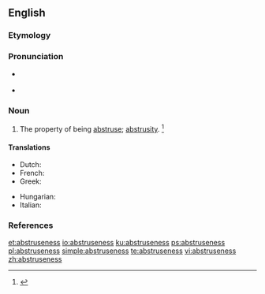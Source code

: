 ==English==

===Etymology===
{{suffix|abstruse|ness|lang=en}}

===Pronunciation===
* {{a|RP}} {{IPA|/əbˈstruːs.nəs/|lang=en}}
* {{a|US}} {{IPA|/æbˈstrus.nəs/|/əbˈstrus.nəs/|lang=en}}

===Noun===
{{en-noun|es}}

# The property of being [[abstruse]]; [[abstrusity]]. {{defdate|First attested in the mid 17<sup>th</sup> century.}}<ref name=SOED>{{R:SOED5|page=10}}</ref>

====Translations====
{{trans-top|the property of being abstruse}}
* Dutch: {{t|nl|traag van begrip}}
* French: {{t|fr|dur de comprenure}}
* Greek: {{t+|el|ασάφεια|f}}
{{trans-mid}}
* Hungarian: {{t+|hu|homályosság}}
* Italian: {{t|it|astruseria|f}}
{{trans-bottom}}

===References===
<references/>

[[et:abstruseness]]
[[io:abstruseness]]
[[ku:abstruseness]]
[[ps:abstruseness]]
[[pl:abstruseness]]
[[simple:abstruseness]]
[[te:abstruseness]]
[[vi:abstruseness]]
[[zh:abstruseness]]